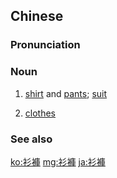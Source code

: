{{also|衫裤}}
==Chinese==
{{zh-forms|s=衫裤|shirt|lit=shirt (and) pants}}

===Pronunciation===
{{zh-pron
|c=saam1 fu3
|h=pfs=sâm-fu
|mn=saⁿ-khò͘
|cat=n
}}

===Noun===
{{zh-noun}}

# {{lb|zh|Cantonese}} [[shirt]] and [[pants]]; [[suit]]
#: {{zh-x|底衫褲|undergarments|C}}
# {{lb|zh|Cantonese|Min Nan|Hakka}} [[clothes]]

===See also===
{{zh-dial|衣服}}

[[ko:衫褲]]
[[mg:衫褲]]
[[ja:衫褲]]